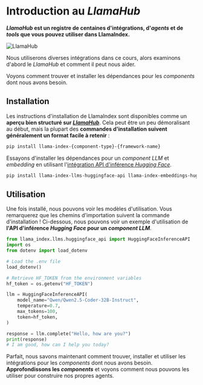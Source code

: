 # Introduction au *LlamaHub*

***LlamaHub* est un registre de centaines d'intégrations, d'*agents* et de *tools* que vous pouvez utiliser dans LlamaIndex.**

![LlamaHub](https://huggingface.co/datasets/agents-course/course-images/resolve/main/en/unit2/llama-index/llama-hub.png)

Nous utiliserons diverses intégrations dans ce cours, alors examinons d'abord le *LlamaHub* et comment il peut nous aider.

Voyons comment trouver et installer les dépendances pour les *components* dont nous avons besoin.

## Installation

Les instructions d'installation de LlamaIndex sont disponibles comme un **aperçu bien structuré sur [*LlamaHub*](https://llamahub.ai/)**.
Cela peut être un peu démoralisant au début, mais la plupart des **commandes d'installation suivent généralement un format facile à retenir** :

```bash
pip install llama-index-{component-type}-{framework-name}
```

Essayons d'installer les dépendances pour un *component* *LLM* et *embedding* en utilisant l'[intégration API d'inférence *Hugging Face*](https://llamahub.ai/l/llms/llama-index-llms-huggingface-api?from=llms).

```bash
pip install llama-index-llms-huggingface-api llama-index-embeddings-huggingface
```

## Utilisation

Une fois installé, nous pouvons voir les modèles d'utilisation. Vous remarquerez que les chemins d'importation suivent la commande d'installation !
Ci-dessous, nous pouvons voir un exemple d'utilisation de **l'API d'inférence *Hugging Face* pour un *component* *LLM***.

```python
from llama_index.llms.huggingface_api import HuggingFaceInferenceAPI
import os
from dotenv import load_dotenv

# Load the .env file
load_dotenv()

# Retrieve HF_TOKEN from the environment variables
hf_token = os.getenv("HF_TOKEN")

llm = HuggingFaceInferenceAPI(
    model_name="Qwen/Qwen2.5-Coder-32B-Instruct",
    temperature=0.7,
    max_tokens=100,
    token=hf_token,
)

response = llm.complete("Hello, how are you?")
print(response)
# I am good, how can I help you today?
```

Parfait, nous savons maintenant comment trouver, installer et utiliser les intégrations pour les *components* dont nous avons besoin.
**Approfondissons les *components*** et voyons comment nous pouvons les utiliser pour construire nos propres agents.